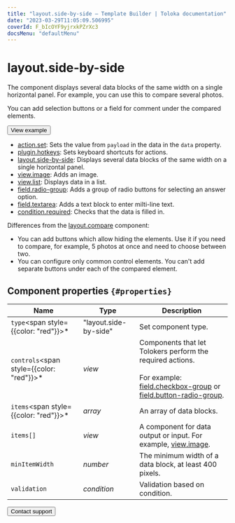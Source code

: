 ```yaml
---
title: "layout.side-by-side — Template Builder | Toloka documentation"
date: "2023-03-29T11:05:09.506995"
coverId: F_bIcOYF9yjrxkPZrXc3
docsMenu: "defaultMenu"
---
```


# layout.side-by-side

The component displays several data blocks of the same width on a single horizontal panel. For example, you can use this to compare several photos.

You can add selection buttons or a field for comment under the compared elements.

<Button view="defaultInverse" size="l" type="link" url="https://ya.cc/t/E15DUzkl44n8nE">View example</Button>

<Cut title="Components used in the example">

- [action.set](/docs/template-builder/reference/action.set): Sets the value from `payload` in the data in the `data` property.
- [plugin.hotkeys](/docs/template-builder/reference/plugin.hotkeys): Sets keyboard shortcuts for actions.
- [layout.side-by-side](/docs/template-builder/reference/layout.side-by-side): Displays several data blocks of the same width on a single horizontal panel.
- [view.image](/docs/template-builder/reference/view.image): Adds an image.
- [view.list](/docs/template-builder/reference/view.list): Displays data in a list.
- [field.radio-group](/docs/template-builder/reference/field.radio-group): Adds a group of radio buttons for selecting an answer option.
- [field.textarea](/docs/template-builder/reference/field.textarea): Adds a text block to enter milti-line text.
- [condition.required](/docs/template-builder/reference/condition.required): Checks that the data is filled in.

</Cut>

Differences from the [layout.compare](/docs/template-builder/reference/layout.compare) component:

- You can add buttons which allow hiding the elements. Use it if you need to compare, for example, 5 photos at once and need to choose between two.
- You can configure only common control elements. You can't add separate buttons under each of the compared element.

## Component properties `{#properties}`

**Name** | **Type** | **Description**
----- | ----- | -----
`type`<span style={{color: "red"}}>\*</span> | "layout.side-by-side" | Set component type.
`controls`<span style={{color: "red"}}>\*</span> | _view_ | Components that let Tolokers perform the required actions.<br/><br/>For example: [field.checkbox-group](/docs/template-builder/reference/field.checkbox-group) or [field.button-radio-group](/docs/template-builder/reference/field.button-radio-group).
`items`<span style={{color: "red"}}>\*</span> | _array_ | An array of data blocks.
`items[]` | _view_ | A component for data output or input. For example, [view.image](/docs/template-builder/reference/view.image).
`minItemWidth` | _number_ | The minimum width of a data block, at least 400 pixels.
`validation` | _condition_ | Validation based on condition.

<Button view="defaultInverse" size="l" type="link" url="/docs/guide/troubleshooting/support?form-source=template-builder-reference-layout-side-by-side">Contact support</Button>